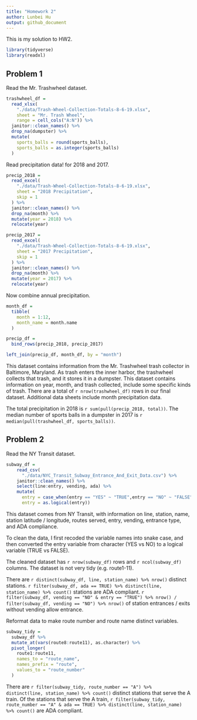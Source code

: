 ```yaml
---
title: "Homework 2"
author: Lunbei Hu
output: github_document
---
```


This is my solution to HW2.

```r
library(tidyverse)
library(readxl)
```

## Problem 1

Read the Mr. Trashwheel dataset.

```r
trashwheel_df =
  read_xlsx(
    "./data/Trash-Wheel-Collection-Totals-8-6-19.xlsx",
    sheet = "Mr. Trash Wheel",
    range = cell_cols("A:N")) %>% 
  janitor::clean_names() %>% 
  drop_na(dumpster) %>% 
  mutate(
    sports_balls = round(sports_balls),
    sports_balls = as.integer(sports_balls)
  )
```

Read precipitation data! for 2018 and 2017.

```r
precip_2018 = 
  read_excel(
    "./data/Trash-Wheel-Collection-Totals-8-6-19.xlsx",
    sheet = "2018 Precipitation",
    skip = 1
  ) %>% 
  janitor::clean_names() %>% 
  drop_na(month) %>% 
  mutate(year = 2018) %>% 
  relocate(year)

precip_2017 = 
  read_excel(
    "./data/Trash-Wheel-Collection-Totals-8-6-19.xlsx",
    sheet = "2017 Precipitation",
    skip = 1
  ) %>% 
  janitor::clean_names() %>% 
  drop_na(month) %>% 
  mutate(year = 2017) %>% 
  relocate(year)
```

Now combine annual precipitation.

```r
month_df =
  tibble(
    month = 1:12,
    month_name = month.name
  )

precip_df =
  bind_rows(precip_2018, precip_2017)

left_join(precip_df, month_df, by = "month")
```

This dataset contains information from the Mr. Trashwheel trash collector in Baltimore, Maryland. As trash enters the inner harbor, the trashwheel collects that trash, and it stores it in a dumpster. This dataset contains information on year, month, and trash collected, include some specific kinds of trash. There are a total of `r nrow(trashwheel_df)` rows in our final dataset. Additional data sheets include month precipitation data. 

The total precipitation in 2018 is `r sum(pull(precip_2018, total))`. 
The median number of sports balls in a dumpster in 2017 is `r median(pull(trashwheel_df, sports_balls))`.


## Problem 2

Read the NY Transit dataset.

```r
subway_df = 
    read_csv(
      "./data/NYC_Transit_Subway_Entrance_And_Exit_Data.csv") %>%
    janitor::clean_names() %>% 
    select(line:entry, vending, ada) %>%
    mutate(
      entry = case_when(entry == "YES" ~ "TRUE",entry == "NO" ~ "FALSE"),
      entry = as.logical(entry))
```

This dataset comes from NY Transit, with information on line, station, name, station latitude / longitude, routes served, entry, vending, entrance type, and ADA compliance. 

To clean the data, I first recoded the variable names into snake case, and then converted the entry variable from character (YES vs NO) to a logical variable (TRUE vs FALSE).

The cleaned dataset has `r nrow(subway_df)` rows and `r ncol(subway_df)` columns. 
The dataset is not very tidy (e.g. route1-11).

There are `r distinct(subway_df, line, station_name) %>% nrow()` distinct stations.
`r filter(subway_df, ada == TRUE) %>% distinct(line, station_name) %>% count()` stations are ADA compliant.
`r filter(subway_df, vending == "NO" & entry == "TRUE") %>% nrow() / filter(subway_df, vending == "NO") %>% nrow()` of station entrances / exits without vending allow entrance.


Reformat data to make route number and route name distinct variables.
```r
subway_tidy = 
  subway_df %>% 
  mutate_at(vars(route8:route11), as.character) %>% 
  pivot_longer(
    route1:route11,
    names_to = "route_name",
    names_prefix = "route",
    values_to = "route_number"
  )
```

There are `r filter(subway_tidy, route_number == "A") %>% distinct(line, station_name) %>% count()` distinct stations that serve the A train.
Of the stations that serve the A train, `r filter(subway_tidy, route_number == "A" & ada == TRUE) %>% distinct(line, station_name) %>% count()` are ADA compliant.
